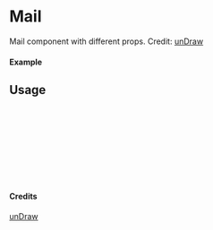 
<Meta of={Mail} title="unDraw/Mail" />

# Mail

Mail component with different props.
Credit: [unDraw](https://undraw.co/illustrations)

#### Example

<Canvas of={Mail.Primary} />

## Usage

```ts
import { Mail } from "yadl-ui";

const Example = () => {
  return (
      <Mail />
  );
};

export default Example;
```

#### Credits
[unDraw](https://undraw.co/illustrations)
